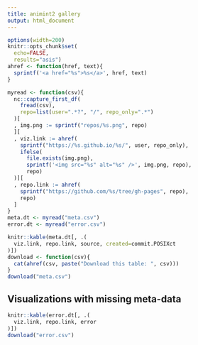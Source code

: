 ```yaml
---
title: animint2 gallery
output: html_document
---
```


```r
options(width=200)
knitr::opts_chunk$set(
  echo=FALSE,
  results="asis")
ahref <- function(href, text){
  sprintf('<a href="%s">%s</a>', href, text)
}
```

```r
myread <- function(csv){
  nc::capture_first_df(
    fread(csv),
    repo=list(user=".*?", "/", repo_only=".*")
  )[
  , img.png := sprintf("repos/%s.png", repo)
  ][
  , viz.link := ahref(
    sprintf("https://%s.github.io/%s/", user, repo_only),
    ifelse(
      file.exists(img.png),
      sprintf('<img src="%s" alt="%s" />', img.png, repo),
      repo)
  )][
  , repo.link := ahref(
    sprintf("https://github.com/%s/tree/gh-pages", repo),
    repo)
  ]
}
meta.dt <- myread("meta.csv")
error.dt <- myread("error.csv")
```

```r
knitr::kable(meta.dt[, .(
  viz.link, repo.link, source, created=commit.POSIXct
)])
download <- function(csv){
  cat(ahref(csv, paste("Download this table: ", csv)))
}
download("meta.csv")
```

## Visualizations with missing meta-data

```r
knitr::kable(error.dt[, .(
  viz.link, repo.link, error
)])
download("error.csv")
```


